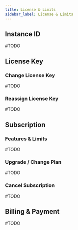 ```yaml
---
title: License & Limits
sidebar_label: License & Limits
---
```


## Instance ID
#TODO


## License Key

### Change License Key
#TODO


### Reassign License Key
#TODO


## Subscription

### Features & Limits
#TODO


### Upgrade / Change Plan
#TODO


### Cancel Subscription
#TODO


## Billing & Payment
#TODO
